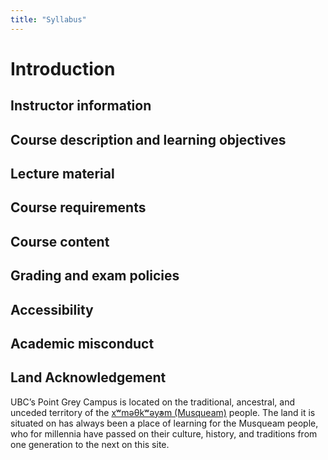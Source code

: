 ```yaml
---
title: "Syllabus"
---
```


# Introduction

## Instructor information

## Course description and learning objectives

## Lecture material

## Course requirements

## Course content

## Grading and exam policies

## Accessibility

## Academic misconduct

## Land Acknowledgement

UBC's Point Grey Campus is located on the traditional, ancestral, and unceded territory of the [xʷməθkʷəy̓əm (Musqueam)](https://www.musqueam.bc.ca/) people.
The land it is situated on has always been a place of learning for the Musqueam people, who for millennia have passed on their culture, history, and traditions from one generation to the next on this site.

